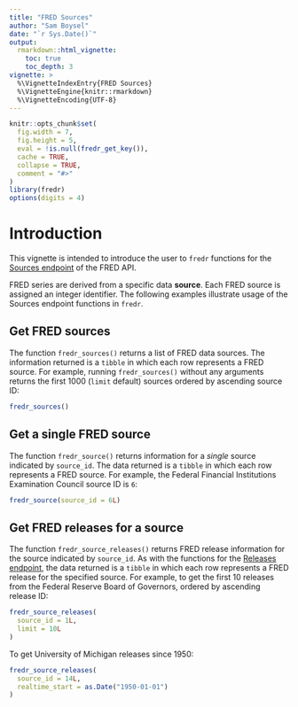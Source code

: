 ```yaml
---
title: "FRED Sources"
author: "Sam Boysel"
date: "`r Sys.Date()`"
output: 
  rmarkdown::html_vignette:
    toc: true
    toc_depth: 3
vignette: >
  %\VignetteIndexEntry{FRED Sources}
  %\VignetteEngine{knitr::rmarkdown}
  %\VignetteEncoding{UTF-8}
---
```


```r
knitr::opts_chunk$set(
  fig.width = 7,
  fig.height = 5,
  eval = !is.null(fredr_get_key()),
  cache = TRUE,
  collapse = TRUE,
  comment = "#>"
)
library(fredr)
options(digits = 4)
```

# Introduction

This vignette is intended to introduce the user to `fredr` functions for the [Sources
endpoint](https://research.stlouisfed.org/docs/api/fred/#Sources) of the FRED API.

FRED series are derived from a specific data __source__.  Each FRED source is assigned an integer identifier.  The following examples illustrate usage of the Sources endpoint functions in `fredr`.

## Get FRED sources

The function `fredr_sources()` returns a list of FRED data sources.  The information returned is a `tibble` in which each row represents a FRED source.  For example, running `fredr_sources()` without any arguments returns the first 1000 (`limit` default) sources ordered by ascending source ID:

```r
fredr_sources()
```

## Get a single FRED source

The function `fredr_source()` returns information for a _single_ source indicated by `source_id`.  The data returned is a `tibble` in which each row represents a FRED source.   For example, the Federal Financial Institutions Examination Council source ID is `6`:

```r
fredr_source(source_id = 6L)
```

## Get FRED releases for a source

The function `fredr_source_releases()` returns FRED release information for the source indicated by `source_id`.  As with the functions for the [Releases endpoint](http://sboysel.github.io/fredr/reference/index.html#Releases), the data returned is a `tibble` in which each row represents a FRED release for the specified source.  For example, to get the first 10 releases from the Federal Reserve Board of Governors, ordered by ascending release ID:

```r
fredr_source_releases(
  source_id = 1L,
  limit = 10L
)
```

To get University of Michigan releases since 1950:

```r
fredr_source_releases(
  source_id = 14L,
  realtime_start = as.Date("1950-01-01")
)
```
